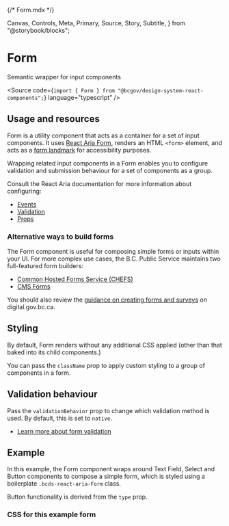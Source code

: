 {/* Form.mdx */}

  Canvas,
  Controls,
  Meta,
  Primary,
  Source,
  Story,
  Subtitle,
} from "@storybook/blocks";


<Meta of={FormStories} />

# Form

<Subtitle>Semantic wrapper for input components</Subtitle>

<Source
  code={`import { Form } from "@bcgov/design-system-react-components";`}
  language="typescript"
/>

## Usage and resources

Form is a utility component that acts as a container for a set of input components. It uses [React Aria Form](https://react-spectrum.adobe.com/react-aria/Form.html), renders an HTML `<form>` element, and acts as a [form landmark](https://www.w3.org/WAI/ARIA/apg/patterns/landmarks/examples/form.html) for accessibility purposes.

Wrapping related input components in a Form enables you to configure validation and submission behaviour for a set of components as a group.

Consult the React Aria documentation for more information about configuring:

- [Events](https://react-spectrum.adobe.com/react-aria/Form.html#events)
- [Validation](https://react-spectrum.adobe.com/react-aria/Form.html#validation)
- [Props](https://react-spectrum.adobe.com/react-aria/Form.html#props)

### Alternative ways to build forms

The Form component is useful for composing simple forms or inputs within your UI. For more complex use cases, the B.C. Public Service maintains two full-featured form builders:

- [Common Hosted Forms Service (CHEFS)](https://digital.gov.bc.ca/bcgov-common-components/common-hosted-form-service/)
- [CMS Forms](https://digital.gov.bc.ca/bcgov-common-components/cms-forms/)

You should also review the [guidance on creating forms and surveys](https://digital.gov.bc.ca/topics/forms-and-surveys/) on digital.gov.bc.ca.

## Styling

By default, Form renders without any additional CSS applied (other than that baked into its child components.)

You can pass the `className` prop to apply custom styling to a group of components in a form.

## Validation behaviour

Pass the `validationBehavior` prop to change which validation method is used. By default, this is set to `native`.

- [Learn more about form validation](https://react-spectrum.adobe.com/react-aria/Form.html#validation)

## Example

In this example, the Form component wraps around Text Field, Select and Button components to compose a simple form, which is styled using a boilerplate `.bcds-react-aria-Form` class.

Button functionality is derived from the `type` prop.

<Canvas of={FormStories.ComposedFormExample} />
<Controls of={FormStories.ComposedFormExample} />

### CSS for this example form

```css
.bcds-react-aria-Form {
  display: flex;
  flex-direction: column;
  gap: var(--layout-margin-small);
  width: 100%;
  max-width: 100%;
}

.bcds-react-aria-Form > .field {
  display: flex;
  gap: var(--layout-margin-xsmall);
  width: 100%;
  max-width: 100%;
}

.bcds-react-aria-Form > .buttonGroup {
  display: inline-flex;
  flex-direction: row;
  align-items: flex-start;
  gap: var(--layout-margin-none) var(--layout-margin-small);
  margin: var(--layout-margin-small) var(--layout-margin-none);
}
```
